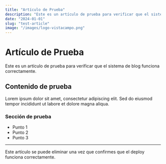 ```yaml
---
title: "Artículo de Prueba"
description: "Este es un artículo de prueba para verificar que el sistema de blog funciona correctamente."
date: "2024-01-01"
slug: "test-article"
image: "/images/logo-vistacampo.png"
---
```


# Artículo de Prueba

Este es un artículo de prueba para verificar que el sistema de blog funciona correctamente.

## Contenido de prueba

Lorem ipsum dolor sit amet, consectetur adipiscing elit. Sed do eiusmod tempor incididunt ut labore et dolore magna aliqua.

### Sección de prueba

- Punto 1
- Punto 2
- Punto 3

---

Este artículo se puede eliminar una vez que confirmes que el deploy funciona correctamente. 